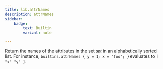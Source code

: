 ```yaml
---
title: lib.attrNames
description: attrNames
sidebar:
    badge: 
        text: Builtin
        variant: note

---
```



Return the names of the attributes in the set *set* in an
alphabetically sorted list. For instance, `builtins.attrNames { y
= 1; x = "foo"; }` evaluates to `[ "x" "y" ]`.

